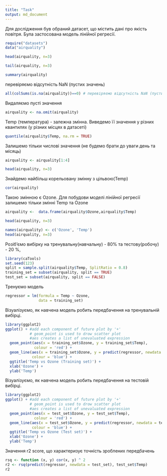 ---
title: "Task"
output: md_document
---
Для дослідження був обраний датасет, що містить дані про якість повітря. Була застосована модель лінійної регресії.
```{r}
require("datasets")
data("airquality")
```

```{r}
head(airquality, n=3)
```

```{r}
tail(airquality, n=3)
```
```{r}
summary(airquality)
```
перевіряємо відсутність NaN (пустих значень)
```{r}
all(colSums(is.na(airquality))==0) # перевіряємо відсутність NaN (пустих значень)
```
Видаляємо пусті значення
```{r}
airquality <- na.omit(airquality)
```
Temp (температура) - залежна змінна. Виведемо її значення у різних квантилях (у різних місцях в датасеті)
```{r}
quantile(airquality$Temp, na.rm = TRUE) 
```
Залишемо тільки числові значення (не будемо брати до уваги день та місяць)
```{r}
airquality <- airquality[1:4]
```


```{r}
head(airquality, n=3)
```
Знайдемо найбільш корельовану змінну з цільвою(Temp)

```{r}
cor(airquality)
```

Такою змінною є Ozone. Для побудови моделі лінійної регресії залишемо тільки змінні Temp та Ozone
```{r}
airquality <-  data.frame(airquality$Ozone,airquality$Temp)
```

```{r}
head(airquality, n=3)
```
```{r}
names(airquality) <- c('Ozone', 'Temp')
head(airquality, n=3)
```
Розіб'ємо вибірку на тренувальну(навчальну) - 80% та тестову(робочу) - 20 %, 
```{r}
library(caTools)
set.seed(123)
split = sample.split(airquality$Temp, SplitRatio = 0.8)
training_set = subset(airquality, split == TRUE)
test_set = subset(airquality, split == FALSE)
```

Тренуємо модель
```{r}
regressor = lm(formula = Temp ~ Ozone,
               data = training_set)
```

Візуалізуємо, як навчена модель робить передбачення на тренувальній вибірці.
```{r}
library(ggplot2)
ggplot() + #add each component of future plot by '+'
           # geom_point is used to drow scatter plot
           #aes creates a list of unevaluated expression
  geom_point(aes(x = training_set$Ozone, y = training_set$Temp),
             colour = 'red') +
  geom_line(aes(x = training_set$Ozone, y = predict(regressor, newdata = training_set)), # predict 
            colour = 'blue') +
  ggtitle('Temp vs Ozone (Training set)') +
  xlab('Ozone') +
  ylab('Temp')
```
Візуалізуємо, як навчена модель робить передбачення на тестовій вибірці.
```{r}
library(ggplot2)
ggplot() + #add each component of future plot by '+'
           # geom_point is used to drow scatter plot
           #aes creates a list of unevaluated expression
  geom_point(aes(x = test_set$Ozone, y = test_set$Temp),
             colour = 'red') +
  geom_line(aes(x = test_set$Ozone, y = predict(regressor, newdata = test_set)), 
            colour = 'blue') +
  ggtitle('Temp vs Ozone (Test set)') +
  xlab('Ozone') +
  ylab('Temp')
```
Значення r2 score, що характеризує точність зроблених передбачень
```{r}
rsq <- function (x, y) cor(x, y) ^ 2
r2 <- rsq(predict(regressor, newdata = test_set), test_set$Temp)
r2
```


